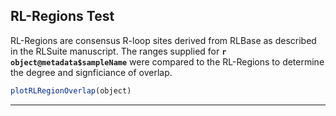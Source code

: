 ## RL-Regions Test

RL-Regions are consensus R-loop sites derived from RLBase as described in the RLSuite manuscript. The ranges supplied for **`r object@metadata$sampleName`** were compared to the RL-Regions to determine the degree and signficiance of overlap.

```r
plotRLRegionOverlap(object)
```

***
